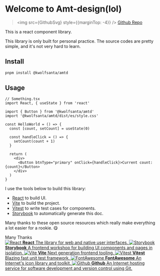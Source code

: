 
<Meta title="Introduction" />

<style>
  {`
    .subheading {
      --mediumdark: '#999999';
      font-weight: 700;
      font-size: 13px;
      color: #999;
      letter-spacing: 6px;
      line-height: 24px;
      text-transform: uppercase;
      margin-bottom: 12px;
      margin-top: 40px;
    }

    .link-list {
      display: grid;
      grid-template-columns: 1fr;
      grid-template-rows: 1fr 1fr;
      row-gap: 10px;
    }

    @media (min-width: 620px) {
      .link-list {
        row-gap: 20px;
        column-gap: 20px;
        grid-template-columns: 1fr 1fr;
      }
    }

    @media all and (-ms-high-contrast:none) {
    .link-list {
        display: -ms-grid;
        -ms-grid-columns: 1fr 1fr;
        -ms-grid-rows: 1fr 1fr;
      }
    }

    .link-item {
      display: block;
      padding: 20px;
      border: 1px solid #00000010;
      border-radius: 5px;
      transition: background 150ms ease-out, border 150ms ease-out, transform 150ms ease-out;
      color: #333333;
      display: flex;
      align-items: flex-start;
    }

    .link-item:hover {
      border-color: #1EA7FD50;
      transform: translate3d(0, -3px, 0);
      box-shadow: rgba(0, 0, 0, 0.08) 0 3px 10px 0;
    }

    .link-item:active {
      border-color: #1EA7FD;
      transform: translate3d(0, 0, 0);
    }

    .link-item strong {
      font-weight: 700;
      display: block;
      margin-bottom: 2px;
    }

    .link-item img {
      height: 40px;
      width: 40px;
      margin-right: 15px;
      flex: none;
    }

    .link-item span,
    .link-item p {
      margin: 0;
      font-size: 14px;
      line-height: 20px;
    }

    .tip {
      display: inline-block;
      border-radius: 1em;
      font-size: 11px;
      line-height: 12px;
      font-weight: 700;
      background: #E7FDD8;
      color: #66BF3C;
      padding: 4px 12px;
      margin-right: 10px;
      vertical-align: top;
    }

    .tip-wrapper {
      font-size: 13px;
      line-height: 20px;
      margin-top: 40px;
      margin-bottom: 40px;
    }

    .tip-wrapper code {
      font-size: 12px;
      display: inline-block;
    }
  `}
</style>

# Welcome to Amt-design(lol)

> <img src={GithubSvg} style={{marginTop: -4}} /> [Github Repo](https://github.com/evankwolf/amtd)

This is a react component library.

This library is only built for personal practice. The source codes are pretty simple, and it's not 
very hard to learn.

## Install
```bash
pnpm install @kwolfsanta/amtd
```

## Usage

```tsx
// Something.tsx
import React, { useState } from 'react'

import { Button } from '@kwolfsanta/amtd'
import '@kwolfsanta/amtd/dist/es/style.css'

const HelloWorld = () => {
  const [count, setCount] = useState(0)

  const handleClick = () => {
    setCount(count + 1)
  }

  return (
    <div>
      <Button btnType="primary" onClick={handleClick}>Current count: {count}</Button>
    </div>
  )
}

```

I use the tools below to build this library:

- [React](https://react.dev/) to build UI.
- [Vite](https://vitejs.dev/) to build the project.
- [Vitest](https://vitest.dev/) to write test cases for components.
- [Storybook](https://storybook.js.org/docs) to automatically generate this doc.

Many thanks to these open source resources which really make everything a lot easier for a rookie. 😋

<div className="subheading">Many Thanks</div>

<div className="link-list">
  <a className="link-item" href="https://react.dev/" target="_blank">
    <img src={ReactSvg} alt="React" />
    <span>
      <strong>React</strong>
      The library for web and native user interfaces.
    </span>
  </a>
  <a className="link-item" href="https://storybook.js.org/docs" target="_blank">
    <img src={StorybookSvg} alt="Storybook" />
    <span>
      <strong>Storybook</strong>
       A frontend workshop for building UI components and pages in isolation.
    </span>
  </a>
  <a className="link-item" href="https://vitejs.dev/" target="_blank">
    <img src={ViteSvg} alt="Vite" />
    <span>
      <strong>Vite</strong>
      Next generation frontend tooling.
    </span>
  </a>
  <a className="link-item" href="https://vitest.dev/" target="_blank">
    <img src={VitestSvg} alt="Vitest" />
    <span>
      <strong>Vitest</strong>
      Blazing fast unit test framework.
    </span>
  </a>
    <a className="link-item" href="https://fontawesome.com/" target="_blank">
    <img src={FontAwesomeSvg} alt="FontAwesome" />
    <span>
      <strong>FontAwesome</strong>
      An Internet's icon library and toolkit.
    </span>
  </a>
    <a className="link-item" href="https://github.com/evankwolf/amtd" target="_blank">
    <img src={GithubSvg} alt="Github" />
    <span>
      <strong>Github</strong>
      An Internet hosting service for software development and version control using Git.
    </span>
  </a>
</div>
